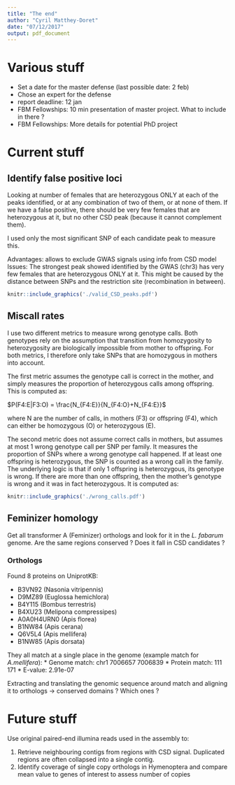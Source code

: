```yaml
---
title: "The end"
author: "Cyril Matthey-Doret"
date: "07/12/2017"
output: pdf_document
---
```


# Various stuff

*  Set a date for the master defense (last possible date: 2 feb)
*  Chose an expert for the defense
*  report deadline: 12 jan
*  FBM Fellowships: 10 min presentation of master project. What to include in there ?
*  FBM Fellowships: More details for potential PhD project

# Current stuff

## Identify false positive loci
Looking at number of females that are heterozygous ONLY at each of the peaks identified, or at any combination of two of them, or at none of them. If we have a false positive, there should be very few females that are heterozygous at it, but no other CSD peak (because it cannot complement them).

I used only the most significant SNP of each candidate peak to measure this.

Advantages: allows to exclude GWAS signals using info from CSD model
Issues: The strongest peak showed identified by the GWAS (chr3) has very few females that are heterozygous ONLY at it. This might be caused by the distance between SNPs and the restriction site (recombination in between).

```r
knitr::include_graphics('./valid_CSD_peaks.pdf')
```

## Miscall rates
I use two different metrics to measure wrong genotype calls. Both genotypes rely on the assumption that transition from homozygosity to heterozygosity are biologically impossible from mother to offspring. For both metrics, I therefore only take SNPs that are homozygous in mothers into account.

The first metric assumes the genotype call is correct in the mother, and simply measures the proportion of heterozygous calls among offspring. This is computed as:

$P(F4:E|F3:O) = \frac{N_{F4:E}}{N_{F4:O}+N_{F4:E}}$

where N are the number of calls, in mothers (F3) or offspring (F4), which can either be homozygous (O) or heterozygous (E).

The second metric does not assume correct calls in mothers, but assumes at most 1 wrong genotype call per SNP per family. It measures the proportion of SNPs where a wrong genotype call happened. If at least one offspring is heterozygous, the SNP is counted as a wrong call in the family. The underlying logic is that if only 1 offspring is heterozygous, its genotype is wrong. If there are more than one offspring, then the mother's genotype is wrong and it was in fact heterozygous. It is computed as:  

\begin{equation} P(F4:E > 0) = \left \{
  \begin{aligned}
    &0, && \text{if}\ N_{F4:E} < 1 \\
    &1, && \text{otherwise}
  \end{aligned} \right.
\end{equation}

```r
knitr::include_graphics('./wrong_calls.pdf')
```

## Feminizer homology

Get all transformer A (Feminizer) orthologs and look for it in the _L. fabarum_ genome. Are the same regions conserved ? Does it fall in CSD candidates ?


### Orthologs

Found 8 proteins on UniprotKB:

*  B3VN92 (Nasonia vitripennis)
*  D9MZ89 (Euglossa hemichlora)
*  B4Y115 (Bombus terrestris)
*  B4XU23 (Melipona compressipes)
*  A0A0H4URN0 (Apis florea)
*  B1NW84 (Apis cerana)
*  Q6V5L4 (Apis mellifera)
*  B1NW85 (Apis dorsata)

They all match at a single place in the genome (example match for _A.mellifera_):
*  Genome match: chr1 7006657 7006839
*  Protein match: 111  171
*  E-value: 2.91e-07

Extracting and translating the genomic sequence around match and aligning it to orthologs -> conserved domains ? Which ones ?


# Future stuff

Use original paired-end illumina reads used in the assembly to:
  
  1. Retrieve neighbouring contigs from regions with CSD signal. Duplicated regions are often collapsed into a single contig.
  2. Identify coverage of single copy orthologs in Hymenoptera and compare mean value to genes of interest to assess number of copies
